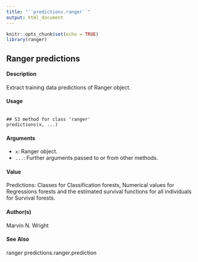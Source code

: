 ```yaml
---
title: "``predictions.ranger``"
output: html_document
---
```


```r
knitr::opts_chunk$set(echo = TRUE)
library(ranger)
```

## Ranger predictions

#### Description

Extract training data predictions of Ranger object.

#### Usage

<pre><code>
## S3 method for class 'ranger'
predictions(x, ...)
</code></pre>

#### Arguments
* ``x``: Ranger object.
* ``...``: Further arguments passed to or from other methods.

#### Value
Predictions: Classes for Classification forests, Numerical values for Regressions forests and the
estimated survival functions for all individuals for Survival forests.

#### Author(s)
Marvin N. Wright

#### See Also
ranger
predictions.ranger.prediction

